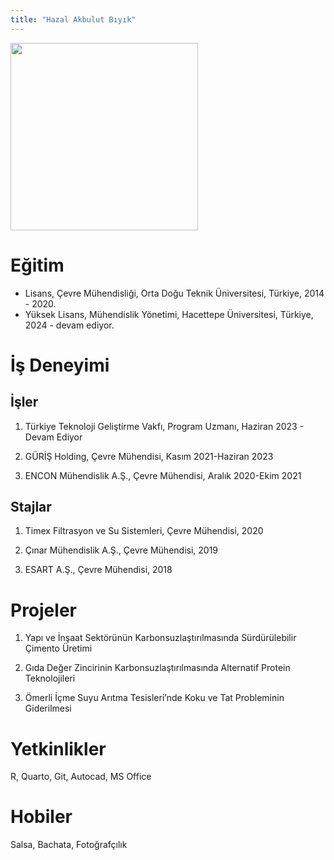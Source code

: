 ```yaml
---
title: "Hazal Akbulut Bıyık"
---
```


![](images/hazalakbulutbiyik.jpg){fig-align="center" width="300"}

# Eğitim

-   Lisans, Çevre Mühendisliği, Orta Doğu Teknik Üniversitesi, Türkiye, 2014 - 2020.
-   Yüksek Lisans, Mühendislik Yönetimi, Hacettepe Üniversitesi, Türkiye, 2024 - devam ediyor.

# İş Deneyimi

## İşler

1.  Türkiye Teknoloji Geliştirme Vakfı, Program Uzmanı, Haziran 2023 - Devam Ediyor

2.  GÜRİŞ Holding, Çevre Mühendisi, Kasım 2021-Haziran 2023

2.  ENCON Mühendislik A.Ş., Çevre Mühendisi, Aralık 2020-Ekim 2021

## Stajlar

1.  Timex Filtrasyon ve Su Sistemleri, Çevre Mühendisi, 2020

2.  Çınar Mühendislik A.Ş., Çevre Mühendisi, 2019

3.  ESART A.Ş., Çevre Mühendisi, 2018

# Projeler

1.  Yapı ve İnşaat Sektörünün Karbonsuzlaştırılmasında Sürdürülebilir Çimento Üretimi

2.  Gıda Değer Zincirinin Karbonsuzlaştırılmasında Alternatif Protein Teknolojileri

3.  Ömerli İçme Suyu Arıtma Tesisleri'nde Koku ve Tat Probleminin Giderilmesi




# Yetkinlikler

R, Quarto, Git, Autocad, MS Office

# Hobiler

Salsa, Bachata, Fotoğrafçılık

